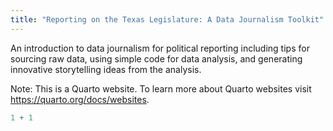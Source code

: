 ```yaml
---
title: "Reporting on the Texas Legislature: A Data Journalism Toolkit"
---
```


An introduction to data journalism for political reporting including tips for sourcing raw data, using simple code for data analysis, and generating innovative storytelling ideas from the analysis.

Note: This is a Quarto website. To learn more about Quarto websites visit <https://quarto.org/docs/websites>.

```r
1 + 1
```
